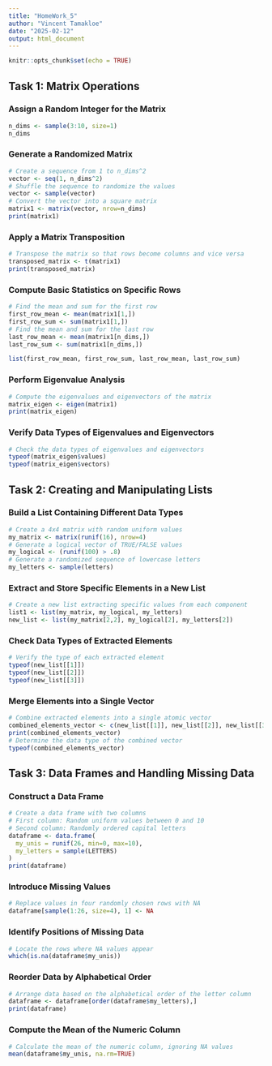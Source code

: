 ```yaml
---
title: "HomeWork_5"
author: "Vincent Tamakloe"
date: "2025-02-12"
output: html_document
---
```


```r
knitr::opts_chunk$set(echo = TRUE)
```

## Task 1: Matrix Operations

### Assign a Random Integer for the Matrix
```r
n_dims <- sample(3:10, size=1)
n_dims
```

### Generate a Randomized Matrix
```r
# Create a sequence from 1 to n_dims^2
vector <- seq(1, n_dims^2)
# Shuffle the sequence to randomize the values
vector <- sample(vector)
# Convert the vector into a square matrix
matrix1 <- matrix(vector, nrow=n_dims)
print(matrix1)
```

### Apply a Matrix Transposition
```r
# Transpose the matrix so that rows become columns and vice versa
transposed_matrix <- t(matrix1)
print(transposed_matrix)
```

### Compute Basic Statistics on Specific Rows
```r
# Find the mean and sum for the first row
first_row_mean <- mean(matrix1[1,])
first_row_sum <- sum(matrix1[1,])
# Find the mean and sum for the last row
last_row_mean <- mean(matrix1[n_dims,])
last_row_sum <- sum(matrix1[n_dims,])

list(first_row_mean, first_row_sum, last_row_mean, last_row_sum)
```

### Perform Eigenvalue Analysis
```r
# Compute the eigenvalues and eigenvectors of the matrix
matrix_eigen <- eigen(matrix1)
print(matrix_eigen)
```

### Verify Data Types of Eigenvalues and Eigenvectors
```r
# Check the data types of eigenvalues and eigenvectors
typeof(matrix_eigen$values)
typeof(matrix_eigen$vectors)
```

## Task 2: Creating and Manipulating Lists

### Build a List Containing Different Data Types
```r
# Create a 4x4 matrix with random uniform values
my_matrix <- matrix(runif(16), nrow=4)
# Generate a logical vector of TRUE/FALSE values
my_logical <- (runif(100) > .8)
# Generate a randomized sequence of lowercase letters
my_letters <- sample(letters)
```

### Extract and Store Specific Elements in a New List
```r
# Create a new list extracting specific values from each component
list1 <- list(my_matrix, my_logical, my_letters)
new_list <- list(my_matrix[2,2], my_logical[2], my_letters[2])
```

### Check Data Types of Extracted Elements
```r
# Verify the type of each extracted element
typeof(new_list[[1]])
typeof(new_list[[2]])
typeof(new_list[[3]])
```

### Merge Elements into a Single Vector
```r
# Combine extracted elements into a single atomic vector
combined_elements_vector <- c(new_list[[1]], new_list[[2]], new_list[[3]])
print(combined_elements_vector)
# Determine the data type of the combined vector
typeof(combined_elements_vector)
```

## Task 3: Data Frames and Handling Missing Data

### Construct a Data Frame
```r
# Create a data frame with two columns
# First column: Random uniform values between 0 and 10
# Second column: Randomly ordered capital letters
dataframe <- data.frame(
  my_unis = runif(26, min=0, max=10), 
  my_letters = sample(LETTERS)
)
print(dataframe)
```

### Introduce Missing Values
```r
# Replace values in four randomly chosen rows with NA
dataframe[sample(1:26, size=4), 1] <- NA
```

### Identify Positions of Missing Data
```r
# Locate the rows where NA values appear
which(is.na(dataframe$my_unis))
```

### Reorder Data by Alphabetical Order
```r
# Arrange data based on the alphabetical order of the letter column
dataframe <- dataframe[order(dataframe$my_letters),]
print(dataframe)
```

### Compute the Mean of the Numeric Column
```r
# Calculate the mean of the numeric column, ignoring NA values
mean(dataframe$my_unis, na.rm=TRUE)
```
